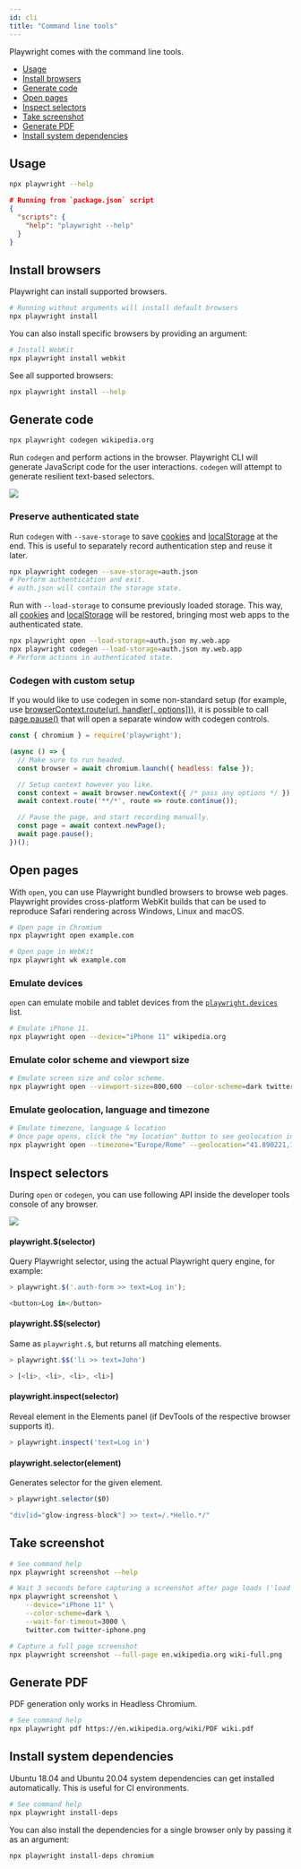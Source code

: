 ```yaml
---
id: cli
title: "Command line tools"
---
```


Playwright comes with the command line tools.

- [Usage](#usage)
- [Install browsers](#install-browsers)
- [Generate code](#generate-code)
- [Open pages](#open-pages)
- [Inspect selectors](#inspect-selectors)
- [Take screenshot](#take-screenshot)
- [Generate PDF](#generate-pdf)
- [Install system dependencies](#install-system-dependencies)

## Usage

```bash
npx playwright --help
```

```json
# Running from `package.json` script
{
  "scripts": {
    "help": "playwright --help"
  }
}
```

## Install browsers

Playwright can install supported browsers.

```bash
# Running without arguments will install default browsers
npx playwright install
```

You can also install specific browsers by providing an argument:

```bash
# Install WebKit
npx playwright install webkit
```

See all supported browsers:

```bash
npx playwright install --help
```

## Generate code

```bash
npx playwright codegen wikipedia.org
```

Run `codegen` and perform actions in the browser. Playwright CLI will generate JavaScript code for the user interactions. `codegen` will attempt to generate resilient text-based selectors.

<img src="https://user-images.githubusercontent.com/284612/92536033-7e7ebe00-f1ed-11ea-9e1a-7cbd912e3391.gif"></img>

### Preserve authenticated state

Run `codegen` with `--save-storage` to save [cookies](https://developer.mozilla.org/en-US/docs/Web/HTTP/Cookies) and [localStorage](https://developer.mozilla.org/en-US/docs/Web/API/Window/localStorage) at the end. This is useful to separately record authentication step and reuse it later.

```bash
npx playwright codegen --save-storage=auth.json
# Perform authentication and exit.
# auth.json will contain the storage state.
```

Run with `--load-storage` to consume previously loaded storage. This way, all [cookies](https://developer.mozilla.org/en-US/docs/Web/HTTP/Cookies) and [localStorage](https://developer.mozilla.org/en-US/docs/Web/API/Window/localStorage) will be restored, bringing most web apps to the authenticated state.

```bash
npx playwright open --load-storage=auth.json my.web.app
npx playwright codegen --load-storage=auth.json my.web.app
# Perform actions in authenticated state.
```

### Codegen with custom setup

If you would like to use codegen in some non-standard setup (for example, use [browserContext.route(url, handler[, options])](./api/class-browsercontext.mdx#browser-context-route)), it is possible to call [page.pause()](./api/class-page.mdx#page-pause) that will open a separate window with codegen controls.

```js
const { chromium } = require('playwright');

(async () => {
  // Make sure to run headed.
  const browser = await chromium.launch({ headless: false });

  // Setup context however you like.
  const context = await browser.newContext({ /* pass any options */ });
  await context.route('**/*', route => route.continue());

  // Pause the page, and start recording manually.
  const page = await context.newPage();
  await page.pause();
})();
```

## Open pages

With `open`, you can use Playwright bundled browsers to browse web pages. Playwright provides cross-platform WebKit builds that can be used to reproduce Safari rendering across Windows, Linux and macOS.

```bash
# Open page in Chromium
npx playwright open example.com
```

```bash
# Open page in WebKit
npx playwright wk example.com
```

### Emulate devices

`open` can emulate mobile and tablet devices from the [`playwright.devices`](https://playwright.dev/docs/api/class-playwright#playwrightdevices) list.

```bash
# Emulate iPhone 11.
npx playwright open --device="iPhone 11" wikipedia.org
```

### Emulate color scheme and viewport size

```bash
# Emulate screen size and color scheme.
npx playwright open --viewport-size=800,600 --color-scheme=dark twitter.com
```

### Emulate geolocation, language and timezone

```bash
# Emulate timezone, language & location
# Once page opens, click the "my location" button to see geolocation in action
npx playwright open --timezone="Europe/Rome" --geolocation="41.890221,12.492348" --lang="it-IT" maps.google.com
```

## Inspect selectors

During `open` or `codegen`, you can use following API inside the developer tools console of any browser.

<img src="https://user-images.githubusercontent.com/284612/92536317-37dd9380-f1ee-11ea-875d-daf1b206dd56.png"></img>

#### playwright.$(selector)

Query Playwright selector, using the actual Playwright query engine, for example:

```js
> playwright.$('.auth-form >> text=Log in');

<button>Log in</button>
```

#### playwright.$$(selector)

Same as `playwright.$`, but returns all matching elements.

```js
> playwright.$$('li >> text=John')

> [<li>, <li>, <li>, <li>]
```

#### playwright.inspect(selector)

Reveal element in the Elements panel (if DevTools of the respective browser supports it).

```js
> playwright.inspect('text=Log in')
```

#### playwright.selector(element)

Generates selector for the given element.

```js
> playwright.selector($0)

"div[id="glow-ingress-block"] >> text=/.*Hello.*/"
```

## Take screenshot

```bash
# See command help
npx playwright screenshot --help
```

```bash
# Wait 3 seconds before capturing a screenshot after page loads ('load' event fires)
npx playwright screenshot \
    --device="iPhone 11" \
    --color-scheme=dark \
    --wait-for-timeout=3000 \
    twitter.com twitter-iphone.png
```

```bash
# Capture a full page screenshot
npx playwright screenshot --full-page en.wikipedia.org wiki-full.png
```

## Generate PDF

PDF generation only works in Headless Chromium.

```bash
# See command help
npx playwright pdf https://en.wikipedia.org/wiki/PDF wiki.pdf
```

## Install system dependencies

Ubuntu 18.04 and Ubuntu 20.04 system dependencies can get installed automatically. This is useful for CI environments.

```bash
# See command help
npx playwright install-deps
```

You can also install the dependencies for a single browser only by passing it as an argument:

```bash
npx playwright install-deps chromium
```


[Accessibility]: ./api/class-accessibility.mdx "Accessibility"
[Android]: ./api/class-android.mdx "Android"
[AndroidDevice]: ./api/class-androiddevice.mdx "AndroidDevice"
[AndroidInput]: ./api/class-androidinput.mdx "AndroidInput"
[AndroidSocket]: ./api/class-androidsocket.mdx "AndroidSocket"
[AndroidWebView]: ./api/class-androidwebview.mdx "AndroidWebView"
[Browser]: ./api/class-browser.mdx "Browser"
[BrowserContext]: ./api/class-browsercontext.mdx "BrowserContext"
[BrowserServer]: ./api/class-browserserver.mdx "BrowserServer"
[BrowserType]: ./api/class-browsertype.mdx "BrowserType"
[CDPSession]: ./api/class-cdpsession.mdx "CDPSession"
[ConsoleMessage]: ./api/class-consolemessage.mdx "ConsoleMessage"
[Coverage]: ./api/class-coverage.mdx "Coverage"
[Dialog]: ./api/class-dialog.mdx "Dialog"
[Download]: ./api/class-download.mdx "Download"
[Electron]: ./api/class-electron.mdx "Electron"
[ElectronApplication]: ./api/class-electronapplication.mdx "ElectronApplication"
[ElementHandle]: ./api/class-elementhandle.mdx "ElementHandle"
[FetchRequest]: ./api/class-fetchrequest.mdx "FetchRequest"
[FetchResponse]: ./api/class-fetchresponse.mdx "FetchResponse"
[FileChooser]: ./api/class-filechooser.mdx "FileChooser"
[Frame]: ./api/class-frame.mdx "Frame"
[JSHandle]: ./api/class-jshandle.mdx "JSHandle"
[Keyboard]: ./api/class-keyboard.mdx "Keyboard"
[Locator]: ./api/class-locator.mdx "Locator"
[Logger]: ./api/class-logger.mdx "Logger"
[Mouse]: ./api/class-mouse.mdx "Mouse"
[Page]: ./api/class-page.mdx "Page"
[Playwright]: ./api/class-playwright.mdx "Playwright"
[Request]: ./api/class-request.mdx "Request"
[Response]: ./api/class-response.mdx "Response"
[Route]: ./api/class-route.mdx "Route"
[Selectors]: ./api/class-selectors.mdx "Selectors"
[TimeoutError]: ./api/class-timeouterror.mdx "TimeoutError"
[Touchscreen]: ./api/class-touchscreen.mdx "Touchscreen"
[Tracing]: ./api/class-tracing.mdx "Tracing"
[Video]: ./api/class-video.mdx "Video"
[WebSocket]: ./api/class-websocket.mdx "WebSocket"
[Worker]: ./api/class-worker.mdx "Worker"
[Fixtures]: ./api/class-fixtures.mdx "Fixtures"
[Test]: ./api/class-test.mdx "Test"
[TestConfig]: ./api/class-testconfig.mdx "TestConfig"
[TestError]: ./api/class-testerror.mdx "TestError"
[TestInfo]: ./api/class-testinfo.mdx "TestInfo"
[TestOptions]: ./api/class-testoptions.mdx "TestOptions"
[TestProject]: ./api/class-testproject.mdx "TestProject"
[WorkerInfo]: ./api/class-workerinfo.mdx "WorkerInfo"
[Location]: ./api/class-location.mdx "Location"
[Reporter]: ./api/class-reporter.mdx "Reporter"
[Suite]: ./api/class-suite.mdx "Suite"
[TestCase]: ./api/class-testcase.mdx "TestCase"
[TestResult]: ./api/class-testresult.mdx "TestResult"
[TestStep]: ./api/class-teststep.mdx "TestStep"
[Element]: https://developer.mozilla.org/en-US/docs/Web/API/element "Element"
[EvaluationArgument]: ./core-concepts.mdx#evaluation-argument "EvaluationArgument"
[Promise]: https://developer.mozilla.org/en-US/docs/Web/JavaScript/Reference/Global_Objects/Promise "Promise"
[iterator]: https://developer.mozilla.org/en-US/docs/Web/JavaScript/Reference/Iteration_protocols "Iterator"
[origin]: https://developer.mozilla.org/en-US/docs/Glossary/Origin "Origin"
[selector]: https://developer.mozilla.org/en-US/docs/Web/CSS/CSS_Selectors "selector"
[Serializable]: https://developer.mozilla.org/en-US/docs/Web/JavaScript/Reference/Global_Objects/JSON/stringify#Description "Serializable"
[UIEvent.detail]: https://developer.mozilla.org/en-US/docs/Web/API/UIEvent/detail "UIEvent.detail"
[UnixTime]: https://en.wikipedia.org/wiki/Unix_time "Unix Time"
[xpath]: https://developer.mozilla.org/en-US/docs/Web/XPath "xpath"

[Array]: https://developer.mozilla.org/en-US/docs/Web/JavaScript/Reference/Global_Objects/Array "Array"
[boolean]: https://developer.mozilla.org/en-US/docs/Web/JavaScript/Data_structures#Boolean_type "Boolean"
[Buffer]: https://nodejs.org/api/buffer.html#buffer_class_buffer "Buffer"
[ChildProcess]: https://nodejs.org/api/child_process.html "ChildProcess"
[Error]: https://nodejs.org/api/errors.html#errors_class_error "Error"
[EventEmitter]: https://nodejs.org/api/events.html#events_class_eventemitter "EventEmitter"
[function]: https://developer.mozilla.org/en-US/docs/Web/JavaScript/Reference/Global_Objects/Function "Function"
[Map]: https://developer.mozilla.org/en-US/docs/Web/JavaScript/Reference/Global_Objects/Map "Map"
[null]: https://developer.mozilla.org/en-US/docs/Web/JavaScript/Reference/Global_Objects/null "null"
[number]: https://developer.mozilla.org/en-US/docs/Web/JavaScript/Data_structures#Number_type "Number"
[Object]: https://developer.mozilla.org/en-US/docs/Web/JavaScript/Reference/Global_Objects/Object "Object"
[Promise]: https://developer.mozilla.org/en-US/docs/Web/JavaScript/Reference/Global_Objects/Promise "Promise"
[Readable]: https://nodejs.org/api/stream.html#stream_class_stream_readable "Readable"
[RegExp]: https://developer.mozilla.org/en-US/docs/Web/JavaScript/Reference/Global_Objects/RegExp "RegExp"
[string]: https://developer.mozilla.org/en-US/docs/Web/JavaScript/Data_structures#String_type "string"
[void]: https://developer.mozilla.org/en-US/docs/Web/JavaScript/Reference/Global_Objects/undefined "void"
[URL]: https://nodejs.org/api/url.html "URL"

[all available image tags]: https://mcr.microsoft.com/v2/playwright/tags/list "all available image tags"
[Docker Hub]: https://hub.docker.com/_/microsoft-playwright "Docker Hub"
[Dockerfile.focal]: https://github.com/microsoft/playwright/blob/master/utils/docker/Dockerfile.focal "Dockerfile.focal"
